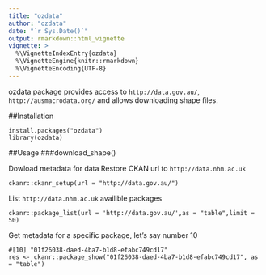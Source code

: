 ```yaml
---
title: "ozdata"
author: "ozdata"
date: "`r Sys.Date()`"
output: rmarkdown::html_vignette
vignette: >
  %\VignetteIndexEntry{ozdata}
  %\VignetteEngine{knitr::rmarkdown}
  %\VignetteEncoding{UTF-8}
---
```

ozdata package provides access to `http://data.gov.au/`, `http://ausmacrodata.org/` and allows downloading shape files.

##Installation
```
install.packages("ozdata")
library(ozdata)
```

##Usage
###download_shape()


Dowload metadata for data
Restore CKAN url to `http://data.nhm.ac.uk`
```
ckanr::ckanr_setup(url = "http://data.gov.au/")
```
List `http://data.nhm.ac.uk` availible packages 
```
ckanr::package_list(url = 'http://data.gov.au/',as = "table",limit = 50)
```
Get metadata for a specific package, let's say number 10
```
#[10] "01f26038-daed-4ba7-b1d8-efabc749cd17"    
res <- ckanr::package_show("01f26038-daed-4ba7-b1d8-efabc749cd17", as = "table")
```




